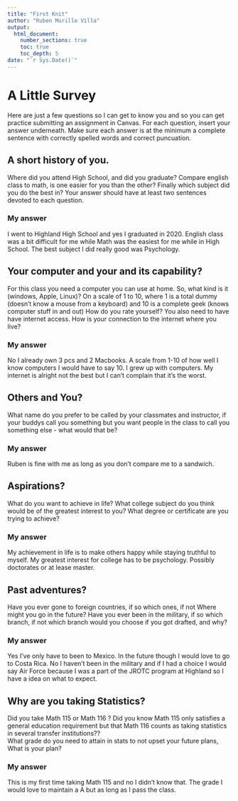 ```yaml
---
title: "First Knit"
author: "Ruben Murillo Villa"
output: 
  html_document:
    number_sections: true
    toc: true
    toc_depth: 5
date: "`r Sys.Date()`"   
---
```


# A Little Survey

Here are just a few questions so I can get to know you and so you can get practice submitting an assignment in Canvas. For each question, insert your answer underneath. Make sure each answer is at the minimum a complete sentence with correctly spelled words and correct puncuation.

## A short history of you.

Where did you attend High School, and did you graduate? Compare english class to math, is one easier for you than the other? Finally which subject did you do the best in? Your answer should have at least two sentences devoted to each question.

### My answer

I went to Highland High School and yes I graduated in 2020. English class was a bit difficult for me while Math was the easiest for me while in High School. The best subject I did really good was Psychology.

## Your computer and your and its capability?

For this class you need a computer you can use at home. So, what kind is it (windows, Apple, Linux)? On a scale of 1 to 10, where 1 is a total dummy (doesn't know a mouse from a keyboard) and 10 is a complete geek (knows computer stuff in and out) How do you rate yourself? You also need to have have internet access. How is your connection to the internet where you live?

### My answer

No I already own 3 pcs and 2 Macbooks. A scale from 1-10 of how well I know computers I would have to say 10. I grew up with computers. My internet is alright not the best but I can't complain that it's the worst.

## Others and You?

What name do you prefer to be called by your classmates and instructor, if your buddys call you something but you want people in the class to call you something else - what would that be?

### My answer

Ruben is fine with me as long as you don't compare me to a sandwich.

## Aspirations?

What do you want to achieve in life? What college subject do you think would be of the greatest interest to you? What degree or certificate are you trying to achieve?

### My answer

My achievement in life is to make others happy while staying truthful to myself. My greatest interest for college has to be psychology. Possibly doctorates or at lease master.

## Past adventures?

Have you ever gone to foreign countries, if so which ones, if not Where might you go in the future? Have you ever been in the military, if so which branch, if not which branch would you choose if you got drafted, and why?

### My answer

Yes I've only have to been to Mexico. In the future though I would love to go to Costa Rica. No I haven't been in the military and if I had a choice I would say Air Force because I was a part of the JROTC program at Highland so I have a idea on what to expect.

## Why are you taking Statistics?

Did you take Math 115 or Math 116 ? Did you know Math 115 only satisfies a general education requirement but that Math 116 counts as taking statistics in several transfer institutions??\
What grade do you need to attain in stats to not upset your future plans, What is your plan?

### My answer

This is my first time taking Math 115 and no I didn't know that. The grade I would love to maintain a A but as long as I pass the class.
